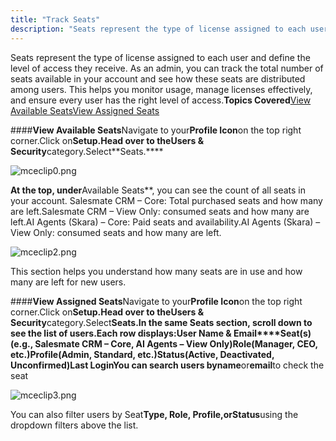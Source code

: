 ```yaml
---
title: "Track Seats"
description: "Seats represent the type of license assigned to each user and define the level of access they receive. As an admin, you can track the total number of"
---
```


Seats represent the type of license assigned to each user and define the level of access they receive. As an admin, you can track the total number of seats available in your account and see how these seats are distributed among users. This helps you monitor usage, manage licenses effectively, and ensure every user has the right level of access.**Topics Covered**[View Available Seats](https://support.salesmate.io/hc/en-us/articles/50643193776153-Track-Seats#h_01K4Z1F47MJHMRSK3S6Y7YTPA6)[View Assigned Seats](https://support.salesmate.io/hc/en-us/articles/50643193776153-Track-Seats#h_01K4Z1QTQ8A04F7C23XVXV26D5)

####**View Available Seats**Navigate to your**Profile Icon**on the top right corner.Click on**Setup.**Head over to the**Users & Security**category.Select**Seats.****

![mceclip0.png](./images/mceclip0.png)

**At the top, under**Available Seats**, you can see the count of all seats in your account.
Salesmate CRM – Core: Total purchased seats and how many are left.Salesmate CRM – View Only: consumed seats and how many are left.AI Agents (Skara) – Core: Paid seats and availability.AI Agents (Skara) – View Only: consumed seats and how many are left.

![mceclip2.png](./images/mceclip2.png)

This section helps you understand how many seats are in use and how many are left for new users.

####**View Assigned Seats**Navigate to your**Profile Icon**on the top right corner.Click on**Setup.**Head over to the**Users & Security**category.Select**Seats.**In the same Seats section, scroll down to see the list of users.Each row displays:**User Name & Email****Seat(s)**(e.g., Salesmate CRM – Core, AI Agents – View Only)**Role**(Manager, CEO, etc.)**Profile**(Admin, Standard, etc.)**Status**(Active, Deactivated, Unconfirmed)**Last Login**You can search users by**name**or**email**to check the seat

![mceclip3.png](./images/mceclip3.png)

You can also filter users by Seat**Type, Role, Profile,**or**Status**using the dropdown filters above the list.
